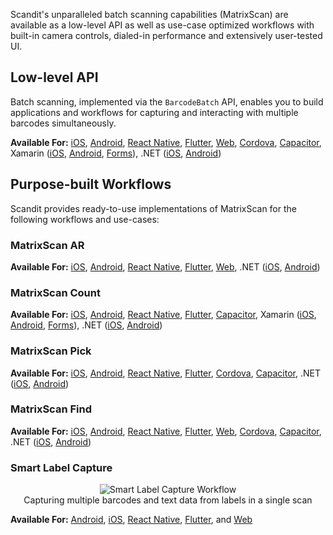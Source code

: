 Scandit's unparalleled batch scanning capabilities (MatrixScan) are available as a low-level API as well as use-case optimized workflows with built-in camera controls, dialed-in performance and extensively user-tested UI.

## Low-level API

<ReactPlayer playing controls width='800' url="/img/batch-scanning/MatrixScanBatch.mp4" />

Batch scanning, implemented via the `BarcodeBatch` API, enables you to build applications and workflows for capturing and interacting with multiple barcodes simultaneously.

**Available For:** [iOS](/sdks/ios/matrixscan/intro.md), [Android](/sdks/android/matrixscan/intro.md), [React Native](/sdks/react-native/matrixscan/intro.md), [Flutter](/sdks/flutter/matrixscan/intro.md), [Web](/sdks/web/matrixscan/intro.md), [Cordova](/sdks/cordova/matrixscan/intro.md), [Capacitor](/sdks/capacitor/matrixscan/intro.md), Xamarin ([iOS](/sdks/xamarin/ios/matrixscan/intro.md), [Android](/sdks/xamarin/android/matrixscan/intro.md), [Forms](/sdks/xamarin/forms/matrixscan/intro.md)), .NET ([iOS](/sdks/net/ios/matrixscan/intro.md), [Android](/sdks/net/android/matrixscan/intro.md))

## Purpose-built Workflows

Scandit provides ready-to-use implementations of MatrixScan for the following workflows and use-cases:

### MatrixScan AR

<ReactPlayer playing controls width='800' url="/img/batch-scanning/MatrixScanCheck.mp4" />

**Available For:** [iOS](/sdks/ios/matrixscan-ar/intro.md), [Android](/sdks/android/matrixscan-ar/intro.md), [React Native](/sdks/react-native/matrixscan-ar/intro.md), [Flutter](/sdks/flutter/matrixscan-ar/intro.md), [Web](/sdks/web/matrixscan-ar/intro.md), .NET ([iOS](/sdks/net/ios/matrixscan-ar/intro.md), [Android](/sdks/net/android/matrixscan-ar/intro.md))

### MatrixScan Count

<ReactPlayer playing controls width='800' url="/img/batch-scanning/MatrixScanCount.mp4" />

**Available For:** [iOS](/sdks/ios/matrixscan-count/intro.md), [Android](/sdks/android/matrixscan-count/intro.md), [React Native](/sdks/react-native/matrixscan-count/intro.md), [Flutter](/sdks/flutter/matrixscan-count/intro.md), [Capacitor](/sdks/capacitor/matrixscan-count/intro.md), Xamarin ([iOS](/sdks/xamarin/ios/matrixscan-count/intro.md), [Android](/sdks/xamarin/android/matrixscan-count/intro.md), [Forms](/sdks/xamarin/forms/matrixscan-count/intro.md)), .NET ([iOS](/sdks/net/ios/matrixscan-count/intro.md), [Android](/sdks/net/android/matrixscan-count/intro.md))

### MatrixScan Pick

<ReactPlayer playing controls width='800' url="/img/batch-scanning/MatrixScanPick.mp4" />

**Available For:** [iOS](/sdks/ios/matrixscan-pick/intro.md), [Android](/sdks/android/matrixscan-pick/intro.md), [React Native](/sdks/react-native/matrixscan-pick/intro.md), [Flutter](/sdks/flutter/matrixscan-pick/intro.md), [Cordova](/sdks/cordova/matrixscan-pick/intro.md), [Capacitor](/sdks/capacitor/matrixscan-pick/intro.md), .NET ([iOS](/sdks/net/ios/matrixscan-pick/intro.md), [Android](/sdks/net/android/matrixscan-pick/intro.md))

### MatrixScan Find

<ReactPlayer playing controls width='800' url="/img/batch-scanning/MatrixScanFind.mp4" />

**Available For:** [iOS](/sdks/ios/matrixscan-find/intro.md), [Android](/sdks/android/matrixscan-find/intro.md), [React Native](/sdks/react-native/matrixscan-find/intro.md), [Flutter](/sdks/flutter/matrixscan-find/intro.md), [Web](/sdks/web/matrixscan-find/intro.md), [Cordova](/sdks/cordova/matrixscan-find/intro.md), [Capacitor](/sdks/capacitor/matrixscan-find/intro.md), .NET ([iOS](/sdks/net/ios/matrixscan-find/intro.md), [Android](/sdks/net/android/matrixscan-find/intro.md))

### Smart Label Capture

<p align="center">
  <img src="/img/batch-scanning/SLC-smart-devices.gif" alt="Smart Label Capture Workflow" />
  <br/>Capturing multiple barcodes and text data from labels in a single scan
</p>

**Available For:** [Android](/sdks/android/label-capture/get-started.md), [iOS](/sdks/ios/label-capture/get-started.md), [React Native](/sdks/react-native/label-capture/get-started.md), [Flutter](/sdks/flutter/label-capture/get-started.md), and [Web](/sdks/web/label-capture/get-started.md)

